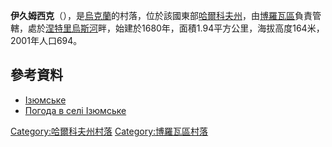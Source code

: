 {{coord|49|16|9|N|37|48|39|E|scale:100000_region:UA|display=title}}

'''伊久姆西克'''（{{lang-uk|Ізюмське}}），是[[烏克蘭|烏克蘭]]的村落，位於該國東部[[哈爾科夫州|哈爾科夫州]]，由[[博羅瓦區|博羅瓦區]]負責管轄，處於[[涅特里烏斯河|涅特里烏斯河]]畔，始建於1680年，面積1.94平方公里，海拔高度164米，2001年人口694。

==參考資料==
* [http://gska2.rada.gov.ua/pls/z7502/A005?rdat1=09.01.2009&rf7571=32470 Ізюмське]{{dead link|date=2017年11月 |bot=InternetArchiveBot |fix-attempted=yes }}
* [http://weather.in.ua/ua/har'kovskaja/9521 Погода в селі Ізюмське] {{Wayback|url=http://weather.in.ua/ua/har'kovskaja/9521 |date=20160323024709 }}

{{DEFAULTSORT:Ізюмське}}
[[Category:哈爾科夫州村落|Category:哈爾科夫州村落]]
[[Category:博羅瓦區村落|Category:博羅瓦區村落]]


{{Kharkiv-geo-stub}}